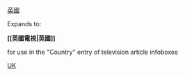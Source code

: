 [[英國電視|英國]]
<noinclude>

Expands to: 

'''<nowiki>[[英國電視|英國]]</nowiki>'''

for use in the "Country" entry of television article infoboxes

[[Category:電視模板|UK]]
</noinclude>